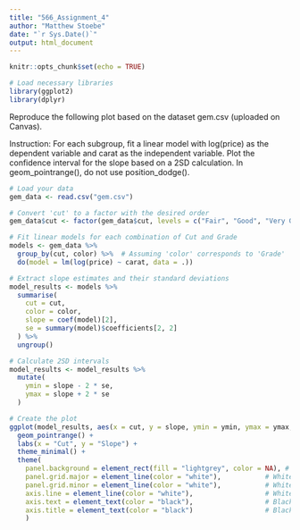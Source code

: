 ```yaml
---
title: "566_Assignment_4"
author: "Matthew Stoebe"
date: "`r Sys.Date()`"
output: html_document
---
```


```r
knitr::opts_chunk$set(echo = TRUE)

# Load necessary libraries
library(ggplot2)
library(dplyr)

```

Reproduce the following plot based on the dataset gem.csv (uploaded on Canvas).

Instruction: For each subgroup, fit a linear model with log(price) as the dependent variable and carat as the independent variable. Plot the confidence interval for the slope based on a 2SD calculation. In geom_pointrange(), do not use position_dodge().


```r
# Load your data
gem_data <- read.csv("gem.csv")

# Convert 'cut' to a factor with the desired order
gem_data$cut <- factor(gem_data$cut, levels = c("Fair", "Good", "Very Good", "Premium", "Ideal"))

# Fit linear models for each combination of Cut and Grade
models <- gem_data %>%
  group_by(cut, color) %>%  # Assuming 'color' corresponds to 'Grade'
  do(model = lm(log(price) ~ carat, data = .))

# Extract slope estimates and their standard deviations
model_results <- models %>%
  summarise(
    cut = cut,
    color = color,
    slope = coef(model)[2],
    se = summary(model)$coefficients[2, 2]
  ) %>%
  ungroup()

# Calculate 2SD intervals
model_results <- model_results %>%
  mutate(
    ymin = slope - 2 * se,
    ymax = slope + 2 * se
  )

# Create the plot
ggplot(model_results, aes(x = cut, y = slope, ymin = ymin, ymax = ymax, color = color)) +
  geom_pointrange() +
  labs(x = "Cut", y = "Slope") +
  theme_minimal() +
  theme(
    panel.background = element_rect(fill = "lightgrey", color = NA), # Grey background for the plot area
    panel.grid.major = element_line(color = "white"),           # White major grid lines
    panel.grid.minor = element_line(color = "white"),           # White minor grid lines
    axis.line = element_line(color = "white"),                  # White axis lines
    axis.text = element_text(color = "black"),                  # Black axis text
    axis.title = element_text(color = "black")                  # Black axis titles
    )
```
